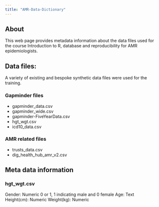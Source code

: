 ```yaml
---
title: "AMR-Data-Dictionary"
---
```


## About

This web page provides metadata information about the data files used for the course Introduction to R, database and reproducibility for AMR epidemiologists.

## Data files: 

A variety of existing and bespoke synthetic data files were used for the training.

### Gapminder files
- gapminder_data.csv
- gapminder_wide.csv
- gapminder-FiveYearData.csv
- hgt_wgt.csv
- icd10_data.csv

### AMR related files
- trusts_data.csv
- dig_health_hub_amr_v2.csv


## Meta data information

### hgt_wgt.csv

Gender: Numeric 0 or 1, 1 indicating male and 0 female
Age: Text
Height(cm): Numeric
Weight(kg): Numeric


